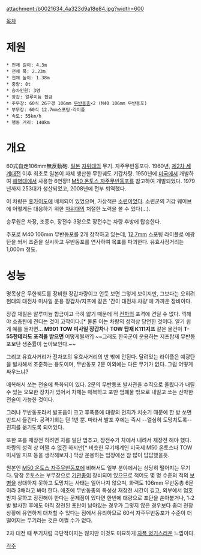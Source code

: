 attachment:/b0021634_4a323d9a18e84.jpg?width=600

[[목차]]

= 제원 =
 * 전체 길이: 4.3m 
 * 전체 폭: 2.23m 
 * 전체 높이: 1.38m 
 * 중량: 8t 
 * 승차인원: 3명 
 * 장갑: 알루미늄 합금 
 * 주무장: 60식 26구경 106mm [[무반동총]]×2 (M40 106mm 무반동포)
 * 부무장: 60식 12.7mm스포팅·라이플 
 * 속도: 55km/h 
 * 행동 거리: 140km

= 개요 =
60式自走106mm無反動砲. [[일본]] [[자위대]]의 무기. 자주무반동포다. 1960년, [[제2차 세계대전]] 이후 최초로 일본이 자체 생산한 무한궤도 기갑차량. 1950년에 [[미국]]에서 개발하여 [[해병대]]에서 사용한 6연장!! [[M50 온토스 자주무반동포]]를 참고하여 개발되었다. 1979년까지 253대가 생산되었고, 2008년에 전부 퇴역했다.

이 차량은 [[홋카이도]]에 배치되어 있었으며, 가상적은 [[소련]]이었다. 소련군의 기갑 웨이브에 어떻게든 대응하기 위한 [[자위대]]의 처절한 노력을 볼 수 있다(…).

승무원은 차장, 조종수, 장전수 3명으로 장전수는 차량 후방에 탑승한다.

주포로 M40 106mm 무반동포를 2개 장착하고 있는데, [[12.7mm]] 스포팅 라이플로 예광탄을 쏴서 조준을 실시하고 무반동포를 연사하여 목표를 파괴한다. 유효사정거리는 1,000m 정도.

= 성능 =
명목상은 무한궤도를 장비한 장갑차량이고 언듯 보면 그렇게 보이지만, 그보다는 오히려 현대의 대전차 미사일 운용 장갑차/지프에 같은 '간이 대전차 차량'에 가까운 장비이다.

장갑 재질은 알루미늄 합금이고 극히 얇기 때문에 적 [[전차]]의 포격에 견딜 수 없다. 끽해야 소총탄에 견디는 것이 고작이다.[* 물론 이는 차량의 성격상 당연한 것이다. 알기 쉽게 예를 들자면... '''M901 TOW 미사일 장갑차'''나 '''TOW 탑재 K111지프''' 같은 물건이 '''T-55한테라도 포격을 받으면''' 어떻게될까?] ~~그래도 한국군이 운용하는 지프탑재 무반동포보단 생존률이 높아보인다.~~

그리고 유효사거리가 전차포의 유효사거리의 반 밖에 안된다. 달려있는 라이플은 예광탄을 발사해서 조준하는 용도이며, 무반동포 2문 이외에는 다른 무기가 없다. 그럼 어떻게 싸우느냐?

매복해서 쏘는 전술에 특화되어 있다. 2문의 무반동포 발사관을 수직으로 올렸다가 내릴 수 있는 오묘한 장치가 있어서 차체는 매복하고 포만 엄폐물 밖으로 내밀고 쏘는 신박한 전술이 가능한 것이다.

그러나 무반동포라서 발포음이 크고 후폭풍에 대량의 먼지가 치솟기 때문에 한 방 쏘면 반드시 들킨다. 공격기회는 단 1번 뿐. 따라서 발포 후에는 즉시 --열심히 도망치도록-- 진지를 옮기도록 되어있다.

또한 포를 재장전 하려면 차를 일단 멈추고, 장전수가 차에서 내려서 재장전 해야 했다. 차량의 성격 상 어쩔 수 없긴 하지만[* 비슷한 무기체계인 미국제 M50 온토스나 TOW 미사일 지프 등을 생각해보자.] 막상 운용하는 입장에선 참 많이 답답했을듯.

원본인 [[M50 온토스 자주무반동포]]에 비해서도 일부 분야에서는 상당히 떨어지는 무기다. 당장 온토스는 부무장으로 [[기관총]]이 장비되어 있으므로 적어도 몇 명 수준의 적의 [[보병]]을 상대하지 못하고 도망치는 사태는 일어나지 않으며, 화력도 106mm 무반동총 6문이라 3배라고 봐야 한다. 애초에 무반동총의 특성상 재장전 시간이 길고, 외부에서 엄호받지 못하고 장전해야 한다는 문제점이 있다면 한번에 대량으로 포탄을 쏟아붙거나, 1-2발 발사한 후에도 아직 장전된 포탄이 남아있는 경우가 그렇지 않은 경우보다 좀더 전장상황에 유연하게 대처할 수 있다는 점에서 유리하므로 60식 자주무반동포가 수준이 더 떨어지는 무기라는 것은 어쩔 수가 없다.

2차 대전 때 무기처럼 극단적이지는 않지만 이것도 미묘하게 [[자폭 병기]]스러운 느낌이다.

[[각주]]
